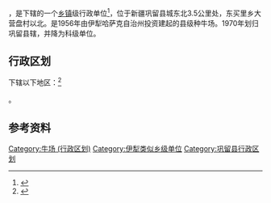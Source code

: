 {{中国乡级行政区|65/40/24/402/000}}

'''{{PAGENAMEBASE}}'''，是{{PRC admin/fullname|65/40/24/402/000|3}}下辖的一个[[乡镇|乡镇]]级行政单位<ref>{{PRC admin/ref sgc|{{PRC admin/parent|65/40/24/402/000}}}}</ref>，位于新疆巩留县城东北3.5公里处，东买里乡大营盘村以北。是1956年由伊犁哈萨克自治州投资建起的县级种牛场。1970年划归巩留县辖，并降为科级单位。

== 行政区划 ==

{{PAGENAMEBASE}}下辖以下地区：<ref>{{PRC admin/ref sgc|65/40/24/402/000}}</ref>

{{PRC admin/children|65/40/24/402/000}}。

== 参考资料 ==

{{reflist}}

{{巩留县行政区划}}
{{新疆行政区划小作品}}

[[Category:牛场_(行政区划)|Category:牛场 (行政区划)]]
[[Category:伊犁类似乡级单位|Category:伊犁类似乡级单位]]
[[Category:巩留县行政区划|Category:巩留县行政区划]]